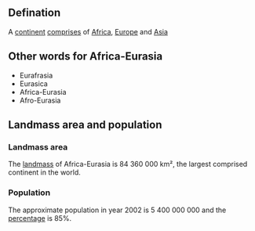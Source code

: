 ==Defination==
A [[continent]] [[comprises]] of [[Africa]], [[Europe]] and [[Asia]]

==Other words for Africa-Eurasia==
*Eurafrasia
*Eurasica
*Africa-Eurasia
*Afro-Eurasia

==Landmass area and population==
===Landmass area===
The [[landmass]] of Africa-Eurasia is 84 360 000 km², the largest comprised continent in the world.

===Population===
The approximate population in year 2002 is 5 400 000 000 and the [[percentage]] is 85%.
